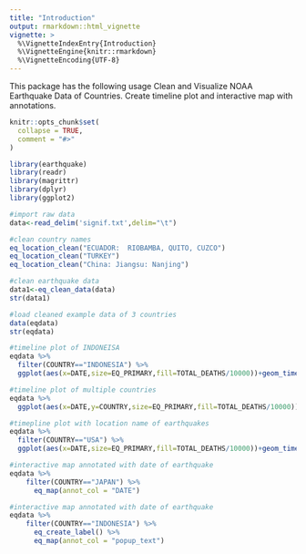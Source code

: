 ```yaml
---
title: "Introduction"
output: rmarkdown::html_vignette
vignette: >
  %\VignetteIndexEntry{Introduction}
  %\VignetteEngine{knitr::rmarkdown}
  %\VignetteEncoding{UTF-8}
--- 
```

This package has the following usage
  Clean and Visualize NOAA Earthquake Data of Countries.
  Create timeline plot and interactive map with annotations.
 

```r
knitr::opts_chunk$set(
  collapse = TRUE,
  comment = "#>"
)
```

```r
library(earthquake)
library(readr)
library(magrittr)
library(dplyr)
library(ggplot2)
```
```r
#import raw data
data<-read_delim('signif.txt',delim="\t")
```
```r
#clean country names
eq_location_clean("ECUADOR:  RIOBAMBA, QUITO, CUZCO")
eq_location_clean("TURKEY")
eq_location_clean("China: Jiangsu: Nanjing")
```
```r
#clean earthquake data
data1<-eq_clean_data(data)
str(data1)
```
```r
#load cleaned example data of 3 countries
data(eqdata)
str(eqdata)
```
```r
#timeline plot of INDONEISA
eqdata %>%
  filter(COUNTRY=="INDONESIA") %>%
  ggplot(aes(x=DATE,size=EQ_PRIMARY,fill=TOTAL_DEATHS/10000))+geom_timeline()+mytheme+labs(fill="# deaths",size="Richter scale")                                                                          
```

```r
#timeline plot of multiple countries
eqdata %>%
  ggplot(aes(x=DATE,y=COUNTRY,size=EQ_PRIMARY,fill=TOTAL_DEATHS/10000))+geom_timeline()+mytheme+labs(fill="# deaths",size="Richter scale")                                                                          
```
```r
#timepline plot with location name of earthquakes
eqdata %>%
  filter(COUNTRY=="USA") %>%
  ggplot(aes(x=DATE,size=EQ_PRIMARY,fill=TOTAL_DEATHS/10000))+geom_timeline()+mytheme+labs(fill="# deaths",size="Richter scale")+geom_timeline_label(aes(label=LOCATION_NAME,n_max=8))                          
```
```r
#interactive map annotated with date of earthquake
eqdata %>%
    filter(COUNTRY=="JAPAN") %>%
      eq_map(annot_col = "DATE")

```
```r
#interactive map annotated with date of earthquake
eqdata %>%
    filter(COUNTRY=="INDONESIA") %>%
      eq_create_label() %>%
      eq_map(annot_col = "popup_text")

```
